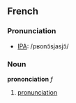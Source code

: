 ==French==
===Pronunciation===
* [[w:IPA|IPA]]:  /pʁonɔ̃sjasjɔ̃/
===Noun===
'''prononciation''' ''f''
# [[pronunciation]]